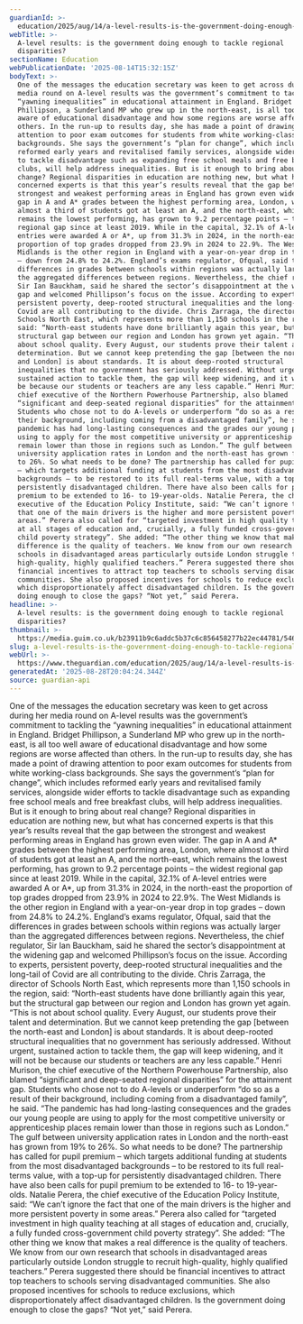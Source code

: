 ```yaml
---
guardianId: >-
  education/2025/aug/14/a-level-results-is-the-government-doing-enough-to-tackle-regional-disparities
webTitle: >-
  A-level results: is the government doing enough to tackle regional
  disparities?
sectionName: Education
webPublicationDate: '2025-08-14T15:32:15Z'
bodyText: >-
  One of the messages the education secretary was keen to get across during her
  media round on A-level results was the government’s commitment to tackling the
  “yawning inequalities” in educational attainment in England. Bridget
  Phillipson, a Sunderland MP who grew up in the north-east, is all too well
  aware of educational disadvantage and how some regions are worse affected than
  others. In the run-up to results day, she has made a point of drawing
  attention to poor exam outcomes for students from white working-class
  backgrounds. She says the government’s “plan for change”, which includes
  reformed early years and revitalised family services, alongside wider efforts
  to tackle disadvantage such as expanding free school meals and free breakfast
  clubs, will help address inequalities. But is it enough to bring about real
  change? Regional disparities in education are nothing new, but what has
  concerned experts is that this year’s results reveal that the gap between the
  strongest and weakest performing areas in England has grown even wider. The
  gap in A and A* grades between the highest performing area, London, where
  almost a third of students got at least an A, and the north-east, which
  remains the lowest performing, has grown to 9.2 percentage points – the widest
  regional gap since at least 2019. While in the capital, 32.1% of A-level
  entries were awarded A or A*, up from 31.3% in 2024, in the north-east the
  proportion of top grades dropped from 23.9% in 2024 to 22.9%. The West
  Midlands is the other region in England with a year-on-year drop in top grades
  – down from 24.8% to 24.2%. England’s exams regulator, Ofqual, said that the
  differences in grades between schools within regions was actually larger than
  the aggregated differences between regions. Nevertheless, the chief regulator,
  Sir Ian Bauckham, said he shared the sector’s disappointment at the widening
  gap and welcomed Phillipson’s focus on the issue. According to experts,
  persistent poverty, deep-rooted structural inequalities and the long-tail of
  Covid are all contributing to the divide. Chris Zarraga, the director of
  Schools North East, which represents more than 1,150 schools in the region,
  said: “North-east students have done brilliantly again this year, but the
  structural gap between our region and London has grown yet again. “This is not
  about school quality. Every August, our students prove their talent and
  determination. But we cannot keep pretending the gap [between the north-east
  and London] is about standards. It is about deep-rooted structural
  inequalities that no government has seriously addressed. Without urgent,
  sustained action to tackle them, the gap will keep widening, and it will not
  be because our students or teachers are any less capable.” Henri Murison, the
  chief executive of the Northern Powerhouse Partnership, also blamed
  “significant and deep-seated regional disparities” for the attainment gap.
  Students who chose not to do A-levels or underperform “do so as a result of
  their background, including coming from a disadvantaged family”, he said. “The
  pandemic has had long-lasting consequences and the grades our young people are
  using to apply for the most competitive university or apprenticeship places
  remain lower than those in regions such as London.” The gulf between
  university application rates in London and the north-east has grown from 19%
  to 26%. So what needs to be done? The partnership has called for pupil premium
  – which targets additional funding at students from the most disadvantaged
  backgrounds – to be restored to its full real-terms value, with a top-up for
  persistently disadvantaged children. There have also been calls for pupil
  premium to be extended to 16- to 19-year-olds. Natalie Perera, the chief
  executive of the Education Policy Institute, said: “We can’t ignore the fact
  that one of the main drivers is the higher and more persistent poverty in some
  areas.” Perera also called for “targeted investment in high quality teaching
  at all stages of education and, crucially, a fully funded cross-government
  child poverty strategy”. She added: “The other thing we know that makes a real
  difference is the quality of teachers. We know from our own research that
  schools in disadvantaged areas particularly outside London struggle to recruit
  high-quality, highly qualified teachers.” Perera suggested there should be
  financial incentives to attract top teachers to schools serving disadvantaged
  communities. She also proposed incentives for schools to reduce exclusions,
  which disproportionately affect disadvantaged children. Is the government
  doing enough to close the gaps? “Not yet,” said Perera.
headline: >-
  A-level results: is the government doing enough to tackle regional
  disparities?
thumbnail: >-
  https://media.guim.co.uk/b23911b9c6addc5b37c6c856458277b22ec44781/546_0_4135_3309/500.jpg
slug: a-level-results-is-the-government-doing-enough-to-tackle-regional-disparities
webUrl: >-
  https://www.theguardian.com/education/2025/aug/14/a-level-results-is-the-government-doing-enough-to-tackle-regional-disparities
generatedAt: '2025-08-28T20:04:24.344Z'
source: guardian-api
---
```

One of the messages the education secretary was keen to get across during her media round on A-level results was the government’s commitment to tackling the “yawning inequalities” in educational attainment in England. Bridget Phillipson, a Sunderland MP who grew up in the north-east, is all too well aware of educational disadvantage and how some regions are worse affected than others. In the run-up to results day, she has made a point of drawing attention to poor exam outcomes for students from white working-class backgrounds. She says the government’s “plan for change”, which includes reformed early years and revitalised family services, alongside wider efforts to tackle disadvantage such as expanding free school meals and free breakfast clubs, will help address inequalities. But is it enough to bring about real change? Regional disparities in education are nothing new, but what has concerned experts is that this year’s results reveal that the gap between the strongest and weakest performing areas in England has grown even wider. The gap in A and A* grades between the highest performing area, London, where almost a third of students got at least an A, and the north-east, which remains the lowest performing, has grown to 9.2 percentage points – the widest regional gap since at least 2019. While in the capital, 32.1% of A-level entries were awarded A or A*, up from 31.3% in 2024, in the north-east the proportion of top grades dropped from 23.9% in 2024 to 22.9%. The West Midlands is the other region in England with a year-on-year drop in top grades – down from 24.8% to 24.2%. England’s exams regulator, Ofqual, said that the differences in grades between schools within regions was actually larger than the aggregated differences between regions. Nevertheless, the chief regulator, Sir Ian Bauckham, said he shared the sector’s disappointment at the widening gap and welcomed Phillipson’s focus on the issue. According to experts, persistent poverty, deep-rooted structural inequalities and the long-tail of Covid are all contributing to the divide. Chris Zarraga, the director of Schools North East, which represents more than 1,150 schools in the region, said: “North-east students have done brilliantly again this year, but the structural gap between our region and London has grown yet again. “This is not about school quality. Every August, our students prove their talent and determination. But we cannot keep pretending the gap [between the north-east and London] is about standards. It is about deep-rooted structural inequalities that no government has seriously addressed. Without urgent, sustained action to tackle them, the gap will keep widening, and it will not be because our students or teachers are any less capable.” Henri Murison, the chief executive of the Northern Powerhouse Partnership, also blamed “significant and deep-seated regional disparities” for the attainment gap. Students who chose not to do A-levels or underperform “do so as a result of their background, including coming from a disadvantaged family”, he said. “The pandemic has had long-lasting consequences and the grades our young people are using to apply for the most competitive university or apprenticeship places remain lower than those in regions such as London.” The gulf between university application rates in London and the north-east has grown from 19% to 26%. So what needs to be done? The partnership has called for pupil premium – which targets additional funding at students from the most disadvantaged backgrounds – to be restored to its full real-terms value, with a top-up for persistently disadvantaged children. There have also been calls for pupil premium to be extended to 16- to 19-year-olds. Natalie Perera, the chief executive of the Education Policy Institute, said: “We can’t ignore the fact that one of the main drivers is the higher and more persistent poverty in some areas.” Perera also called for “targeted investment in high quality teaching at all stages of education and, crucially, a fully funded cross-government child poverty strategy”. She added: “The other thing we know that makes a real difference is the quality of teachers. We know from our own research that schools in disadvantaged areas particularly outside London struggle to recruit high-quality, highly qualified teachers.” Perera suggested there should be financial incentives to attract top teachers to schools serving disadvantaged communities. She also proposed incentives for schools to reduce exclusions, which disproportionately affect disadvantaged children. Is the government doing enough to close the gaps? “Not yet,” said Perera.
